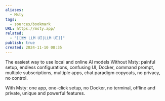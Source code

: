 ```yaml
---
aliases:
  - Msty
tags:
  - sources/bookmark
URL: https://msty.app/
related:
  - "[[🗺️ LLM UI|LLM UI]]"
publish: true
created: 2024-11-10 08:35
---
```


The easiest way to use local and online AI models
Without Msty: painful setup, endless configurations, confusing UI, Docker, command prompt, multiple subscriptions, multiple apps, chat paradigm copycats, no privacy, no control.

With Msty: one app, one-click setup, no Docker, no terminal, offline and private, unique and powerful features.